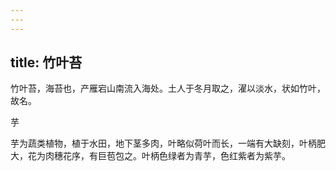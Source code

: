 ```yaml
---
---
---
```

title: 竹叶苔
---



竹叶苔，海苔也，产雁宕山南流入海处。土人于冬月取之，濯以淡水，状如竹叶，故名。

芋

芋为蔬类植物，植于水田，地下茎多肉，叶略似荷叶而长，一端有大缺刻，叶柄肥大，花为肉穗花序，有巨苞包之。叶柄色绿者为青芋，色红紫者为紫芋。